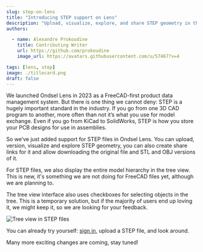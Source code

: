```yaml
---
slug: step-on-lens
title: "Introducing STEP support on Lens"
description: "Upload, visualize, explore, and share STEP geometry in the online data management system"
authors:

  - name: Alexandre Prokoudine
    title: Contributing Writer
    url: https://github.com/prokoudine
    image_url: https://avatars.githubusercontent.com/u/57467?v=4

tags: [lens, step]
image: ./titlecard.png
draft: false
---
```


We launched Ondsel Lens in 2023 as a FreeCAD-first product data management system. But there is one thing we cannot deny: STEP is a hugely important standard in the industry. If you go from one 3D CAD program to another, more often than not it’s what you use for model exchange. Even if you go from KiCad to SolidWorks, STEP is how you store your PCB designs for use in assemblies.

<!-- truncate -->

So we’ve just added support for STEP files in Ondsel Lens. You can upload, version, visualize and explore STEP geometry, you can also create share links for it and allow downloading the original file and STL and OBJ versions of it.

<Youtube v="Rk0QE-YZoqw?" />

For STEP files, we also display the entire model hierarchy in the tree view. This is new, it's something we are not doing for FreeCAD files yet, although we are planning to.

The tree view interface also uses checkboxes for selecting objects in the tree. This is a temporary solution, but if the majority of users end up loving it, we might keep it, so we are looking for your feedback.

![Tree view in STEP files](step-treeview.webp)

You can already try yourself: [sign in](https://lens.ondsel.com/), upload a STEP file, and look around.

Many more exciting changes are coming, stay tuned! 
